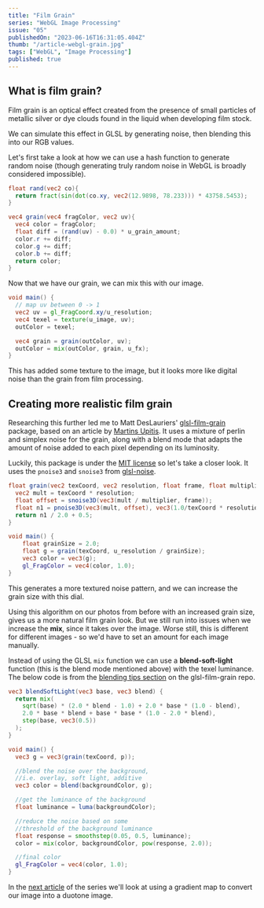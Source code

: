 ```yaml
---
title: "Film Grain"
series: "WebGL Image Processing"
issue: "05"
publishedOn: "2023-06-16T16:31:05.404Z"
thumb: "/article-webgl-grain.jpg"
tags: ["WebGL", "Image Processing"]
published: true
---
```


<WebGLImageProcessingIntro />

## What is film grain?

Film grain is an optical effect created from the presence of small particles of metallic silver or dye clouds found in the liquid when developing film stock.

We can simulate this effect in GLSL by generating noise, then blending this into our RGB values.

<Dither step="grain" />

Let's first take a look at how we can use a hash function to generate random noise (though generating truly random noise in WebGL is broadly considered impossible).

```glsl
float rand(vec2 co){
  return fract(sin(dot(co.xy, vec2(12.9898, 78.233))) * 43758.5453);
}

vec4 grain(vec4 fragColor, vec2 uv){
  vec4 color = fragColor;
  float diff = (rand(uv) - 0.0) * u_grain_amount;
  color.r += diff;
  color.g += diff;
  color.b += diff;
  return color;
}
```

<Dither step="grain-noise" />

Now that we have our grain, we can mix this with our image.

```glsl 
void main() {
  // map uv between 0 -> 1
  vec2 uv = gl_FragCoord.xy/u_resolution;
  vec4 texel = texture(u_image, uv);
  outColor = texel;

  vec4 grain = grain(outColor, uv);
  outColor = mix(outColor, grain, u_fx);
}
```

<Dither step="grain" />

This has added some texture to the image, but it looks more like digital noise than the grain from film processing.

## Creating more realistic film grain

Researching this further led me to Matt DesLauriers' [glsl-film-grain](https://github.com/mattdesl/glsl-film-grain) package, based on an article by [Martins Upitis](https://devlog-martinsh.blogspot.com/2013/05/image-imperfections-and-film-grain-post.html). It uses a mixture of perlin and simplex noise for the grain, along with a blend mode that adapts the amount of noise added to each pixel depending on its luminosity. 

Luckily, this package is under the [MIT license](https://github.com/mattdesl/glsl-film-grain/blob/master/LICENSE.md) so let's take a closer look. It uses the `pnoise3` and `snoise3` from [glsl-noise](https://github.com/hughsk/glsl-noise#readme).

```glsl
float grain(vec2 texCoord, vec2 resolution, float frame, float multiplier) {
  vec2 mult = texCoord * resolution;
  float offset = snoise3D(vec3(mult / multiplier, frame));
  float n1 = pnoise3D(vec3(mult, offset), vec3(1.0/texCoord * resolution, 1.0));
  return n1 / 2.0 + 0.5;
}

void main() {
    float grainSize = 2.0;
    float g = grain(texCoord, u_resolution / grainSize);
    vec3 color = vec3(g);
    gl_FragColor = vec4(color, 1.0);
}
```

This generates a more textured noise pattern, and we can increase the grain size with this dial.

<Dither step="grain-3d-noise" />

Using this algorithm on our photos from before with an increased grain size, gives us a more natural film grain look. But we still run into issues when we increase the **mix**, since it takes over the image. Worse still, this is different for different images - so we'd have to set an amount for each image manually.

<Dither step="grain-3d" />

Instead of using the GLSL `mix` function we can use a **blend-soft-light** function (this is the blend mode mentioned above) with the texel luminance. The below code is from the [blending tips section](https://github.com/mattdesl/glsl-film-grain/tree/master#blending-tips) on the glsl-film-grain repo.

```glsl
vec3 blendSoftLight(vec3 base, vec3 blend) {
  return mix(
    sqrt(base) * (2.0 * blend - 1.0) + 2.0 * base * (1.0 - blend), 
    2.0 * base * blend + base * base * (1.0 - 2.0 * blend), 
    step(base, vec3(0.5))
  );
}

void main() {
  vec3 g = vec3(grain(texCoord, p));

  //blend the noise over the background, 
  //i.e. overlay, soft light, additive
  vec3 color = blend(backgroundColor, g);

  //get the luminance of the background
  float luminance = luma(backgroundColor);

  //reduce the noise based on some 
  //threshold of the background luminance
  float response = smoothstep(0.05, 0.5, luminance);
  color = mix(color, backgroundColor, pow(response, 2.0));

  //final color
  gl_FragColor = vec4(color, 1.0);
}
```

<Dither step="grain-3d-blend" />

In the [next article](/p/webgl-duotone) of the series we'll look at using a gradient map to convert our image into a duotone image.

<ArticlePreview slug="webgl-duotone" />

